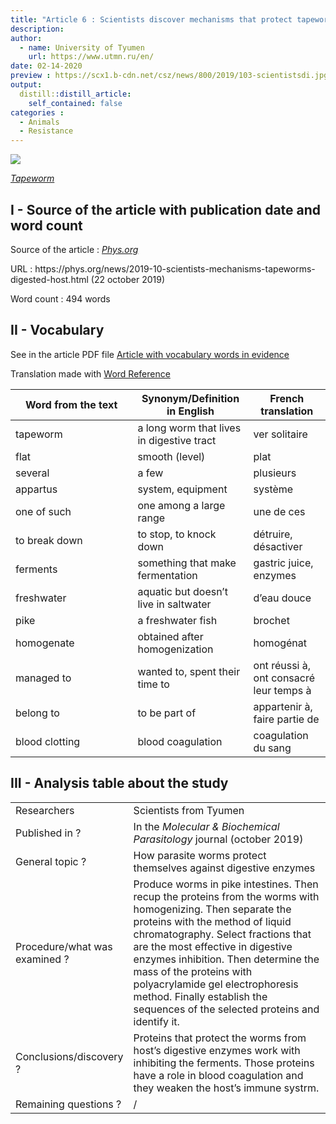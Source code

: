 ```yaml
---
title: "Article 6 : Scientists discover mechanisms that protect tapeworms from being digested by their host"
description:
author:
  - name: University of Tyumen
    url: https://www.utmn.ru/en/
date: 02-14-2020
preview : https://scx1.b-cdn.net/csz/news/800/2019/103-scientistsdi.jpg
output:
  distill::distill_article:
    self_contained: false
categories :
  - Animals
  - Resistance
---
```


![](https://scx1.b-cdn.net/csz/news/800/2019/103-scientistsdi.jpg)

[*Tapeworm*](https://scx1.b-cdn.net/csz/news/800/2019/103-scientistsdi.jpg)

## I - Source of the article with publication date and word count

Source of the article : [*Phys.org*](https://phys.org/news/2019-10-scientists-mechanisms-tapeworms-digested-host.html)

URL : https://phys.org/news/2019-10-scientists-mechanisms-tapeworms-digested-host.html (22 october 2019)
 
Word count : 494 words

## II - Vocabulary

See in the article PDF file [Article with vocabulary words in evidence](https://github.com/LouisSimon862/louis-simon-blog/blob/master/pdf/Article6%2Bvoc.pdf)

Translation made with [Word Reference](https://www.wordreference.com/)

| Word from the text | Synonym/Definition in English | French translation |
| ------------------- | ------------------|------------ |
| tapeworm | a long worm that lives in digestive tract | ver solitaire |
| flat | smooth (level) | plat |
| several | a few | plusieurs |
| appartus | system, equipment | système |
| one of such | one among a large range | une de ces |
| to break down | to stop, to knock down | détruire, désactiver |
| ferments | something that make fermentation | gastric juice, enzymes |
| freshwater | aquatic but doesn't live in saltwater | d'eau douce |
| pike | a freshwater fish | brochet |
| homogenate | obtained after homogenization | homogénat |
| managed to | wanted to, spent their time to | ont réussi à, ont consacré leur temps à |
| belong to | to be part of | appartenir à, faire partie de |
| blood clotting | blood coagulation | coagulation du sang |

## III - Analysis table about the study

|                              |                                                                     |
| ---------------------------- | ------------------------------------------------------------------- |
| Researchers                  | Scientists from Tyumen |
| Published in ?                | In the *Molecular & Biochemical Parasitology* journal (october 2019)             |
| General topic ?               | How parasite worms protect themselves against digestive enzymes |
| Procedure/what was examined ? | Produce worms in pike intestines. Then recup the proteins from the worms with homogenizing. Then separate the proteins with the method of liquid chromatography. Select fractions that are the most effective in digestive enzymes inhibition. Then determine the mass of the proteins with polyacrylamide gel electrophoresis method. Finally establish the sequences of the selected proteins and identify it. |  
| Conclusions/discovery ?       | Proteins that protect the worms from host's digestive enzymes work with inhibiting the ferments. Those proteins have a role in blood coagulation and they weaken the host's immune systrm. |
| Remaining questions ?         | / |
